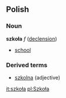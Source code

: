 ==Polish==
===Noun===
'''szkoła''' ''f'' ([[Wiktionary Appendix:Polish hard feminine noun declension|declension]])
* [[school]]

===Derived terms===
* [[szkolna]] (adjective)

[[it:szkoła]]
[[pl:Szkoła]]